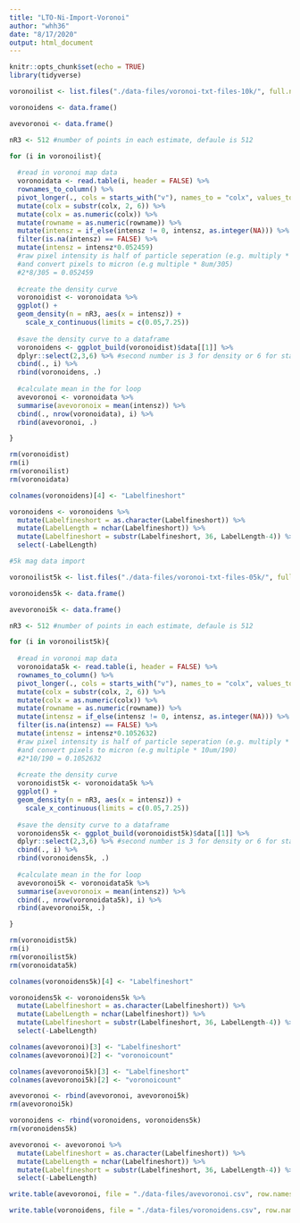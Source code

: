 ```yaml
---
title: "LTO-Ni-Import-Voronoi"
author: "whh36"
date: "8/17/2020"
output: html_document
---
```


```r
knitr::opts_chunk$set(echo = TRUE)
library(tidyverse)
```

```r
voronoilist <- list.files("./data-files/voronoi-txt-files-10k/", full.names = TRUE)

voronoidens <- data.frame()

avevoronoi <- data.frame()

nR3 <- 512 #number of points in each estimate, defaule is 512

for (i in voronoilist){
  
  #read in voronoi map data
  voronoidata <- read.table(i, header = FALSE) %>%
  rownames_to_column() %>%
  pivot_longer(., cols = starts_with("v"), names_to = "colx", values_to = "intensz") %>%
  mutate(colx = substr(colx, 2, 6)) %>%
  mutate(colx = as.numeric(colx)) %>%
  mutate(rowname = as.numeric(rowname)) %>%
  mutate(intensz = if_else(intensz != 0, intensz, as.integer(NA))) %>%
  filter(is.na(intensz) == FALSE) %>%
  mutate(intensz = intensz*0.052459) 
  #raw pixel intensity is half of particle seperation (e.g. multiply * 2)
  #and convert pixels to micron (e.g multiple * 8um/305)
  #2*8/305 = 0.052459
  
  #create the density curve
  voronoidist <- voronoidata %>%
  ggplot() +
  geom_density(n = nR3, aes(x = intensz)) +
    scale_x_continuous(limits = c(0.05,7.25))
  
  #save the density curve to a dataframe
  voronoidens <- ggplot_build(voronoidist)$data[[1]] %>%
  dplyr::select(2,3,6) %>% #second number is 3 for density or 6 for stat(count)
  cbind(., i) %>%
  rbind(voronoidens, .)
  
  #calculate mean in the for loop
  avevoronoi <- voronoidata %>%
  summarise(avevoronoix = mean(intensz)) %>%
  cbind(., nrow(voronoidata), i) %>%
  rbind(avevoronoi, .)

}

rm(voronoidist)
rm(i)
rm(voronoilist)
rm(voronoidata)

colnames(voronoidens)[4] <- "Labelfineshort"

voronoidens <- voronoidens %>%
  mutate(Labelfineshort = as.character(Labelfineshort)) %>%
  mutate(LabelLength = nchar(Labelfineshort)) %>%
  mutate(Labelfineshort = substr(Labelfineshort, 36, LabelLength-4)) %>%
  select(-LabelLength)
```

```r
#5k mag data import

voronoilist5k <- list.files("./data-files/voronoi-txt-files-05k/", full.names = TRUE)

voronoidens5k <- data.frame()

avevoronoi5k <- data.frame()

nR3 <- 512 #number of points in each estimate, defaule is 512

for (i in voronoilist5k){
  
  #read in voronoi map data
  voronoidata5k <- read.table(i, header = FALSE) %>%
  rownames_to_column() %>%
  pivot_longer(., cols = starts_with("v"), names_to = "colx", values_to = "intensz") %>%
  mutate(colx = substr(colx, 2, 6)) %>%
  mutate(colx = as.numeric(colx)) %>%
  mutate(rowname = as.numeric(rowname)) %>%
  mutate(intensz = if_else(intensz != 0, intensz, as.integer(NA))) %>%
  filter(is.na(intensz) == FALSE) %>%
  mutate(intensz = intensz*0.1052632) 
  #raw pixel intensity is half of particle seperation (e.g. multiply * 2)
  #and convert pixels to micron (e.g multiple * 10um/190)
  #2*10/190 = 0.1052632
  
  #create the density curve
  voronoidist5k <- voronoidata5k %>%
  ggplot() +
  geom_density(n = nR3, aes(x = intensz)) +
    scale_x_continuous(limits = c(0.05,7.25))
  
  #save the density curve to a dataframe
  voronoidens5k <- ggplot_build(voronoidist5k)$data[[1]] %>%
  dplyr::select(2,3,6) %>% #second number is 3 for density or 6 for stat(count)
  cbind(., i) %>%
  rbind(voronoidens5k, .)
  
  #calculate mean in the for loop
  avevoronoi5k <- voronoidata5k %>%
  summarise(avevoronoix = mean(intensz)) %>%
  cbind(., nrow(voronoidata5k), i) %>%
  rbind(avevoronoi5k, .)

}

rm(voronoidist5k)
rm(i)
rm(voronoilist5k)
rm(voronoidata5k)

colnames(voronoidens5k)[4] <- "Labelfineshort"

voronoidens5k <- voronoidens5k %>%
  mutate(Labelfineshort = as.character(Labelfineshort)) %>%
  mutate(LabelLength = nchar(Labelfineshort)) %>%
  mutate(Labelfineshort = substr(Labelfineshort, 36, LabelLength-4)) %>%
  select(-LabelLength)

```



```r
colnames(avevoronoi)[3] <- "Labelfineshort"
colnames(avevoronoi)[2] <- "voronoicount"

colnames(avevoronoi5k)[3] <- "Labelfineshort"
colnames(avevoronoi5k)[2] <- "voronoicount"

avevoronoi <- rbind(avevoronoi, avevoronoi5k)
rm(avevoronoi5k)

voronoidens <- rbind(voronoidens, voronoidens5k)
rm(voronoidens5k)

avevoronoi <- avevoronoi %>%
  mutate(Labelfineshort = as.character(Labelfineshort)) %>%
  mutate(LabelLength = nchar(Labelfineshort)) %>%
  mutate(Labelfineshort = substr(Labelfineshort, 36, LabelLength-4)) %>%
  select(-LabelLength)
```



```r
write.table(avevoronoi, file = "./data-files/avevoronoi.csv", row.names = FALSE, sep = ",")

write.table(voronoidens, file = "./data-files/voronoidens.csv", row.names = FALSE, sep = ",")
```

